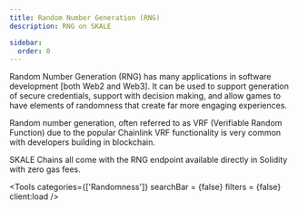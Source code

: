 ```yaml
---
title: Random Number Generation (RNG)
description: RNG on SKALE

sidebar:
  order: 0
---
```



Random Number Generation (RNG) has many applications in software development [both Web2 and Web3].
It can be used to support generation of secure credentials, support with decision making, 
and allow games to have elements of randomness that create far more engaging experiences.

Random number generation, often referred to as VRF (Verifiable Random Function) due to
the popular Chainlink VRF functionality is very common with developers building in blockchain.

SKALE Chains all come with the RNG endpoint available directly in Solidity with zero gas fees.

<Tools 
	categories={['Randomness']} 
	searchBar = {false}
	filters = {false}
	client:load 
/>